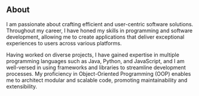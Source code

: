 ## About

> 
I am passionate about crafting efficient and user-centric software solutions. Throughout my career, I have honed my skills in programming and software development, allowing me to create applications that deliver exceptional experiences to users across various platforms.

Having worked on diverse projects, I have gained expertise in multiple programming languages such as Java, Python, and JavaScript, and I am well-versed in using frameworks and libraries to streamline development processes. My proficiency in Object-Oriented Programming (OOP) enables me to architect modular and scalable code, promoting maintainability and extensibility.